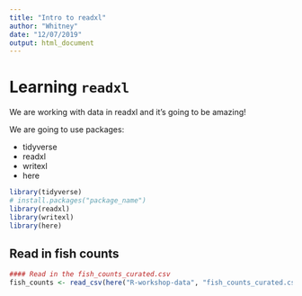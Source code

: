 ```yaml
---
title: "Intro to readxl"
author: "Whitney"
date: "12/07/2019"
output: html_document
---
```


# Learning `readxl`

We are working with data in readxl and it's going to be amazing!

We are going to use packages:

- tidyverse
- readxl
- writexl
- here

```r
library(tidyverse)
# install.packages("package_name")
library(readxl)
library(writexl)
library(here)

```

## Read in fish counts

```r
#### Read in the fish_counts_curated.csv
fish_counts <- read_csv(here("R-workshop-data", "fish_counts_curated.csv"))
```

